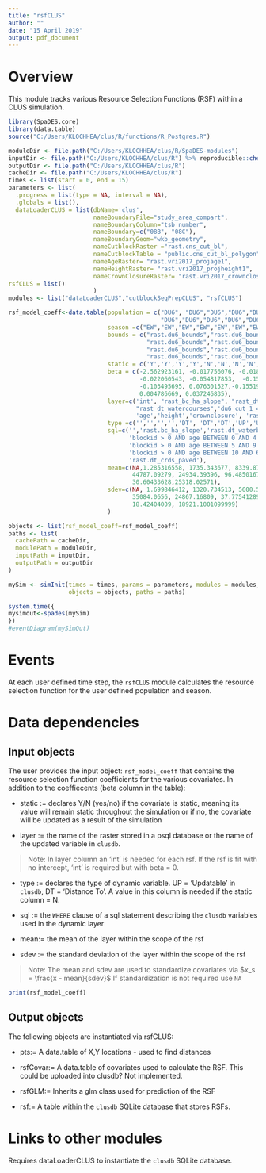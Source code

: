 ```yaml
---
title: "rsfCLUS"
author: ""
date: "15 April 2019"
output: pdf_document
---
```


<!--
Copyright 2018 Province of British Columbia
 
Licensed under the Apache License, Version 2.0 (the "License");
you may not use this file except in compliance with the License.
You may obtain a copy of the License at
 
http://www.apache.org/licenses/LICENSE-2.0
 
Unless required by applicable law or agreed to in writing, software distributed under the License is distributed on an "AS IS" BASIS,
WITHOUT WARRANTIES OR CONDITIONS OF ANY KIND, either express or implied.
See the License for the specific language governing permissions and limitations under the License.-->

# Overview

This module tracks various Resource Selection Functions (RSF) within a CLUS simulation. 

```r
library(SpaDES.core)
library(data.table)
source("C:/Users/KLOCHHEA/clus/R/functions/R_Postgres.R")

moduleDir <- file.path("C:/Users/KLOCHHEA/clus/R/SpaDES-modules")
inputDir <- file.path("C:/Users/KLOCHHEA/clus/R") %>% reproducible::checkPath(create = TRUE)
outputDir <- file.path("C:/Users/KLOCHHEA/clus/R")
cacheDir <- file.path("C:/Users/KLOCHHEA/clus/R")
times <- list(start = 0, end = 15)
parameters <- list(
  .progress = list(type = NA, interval = NA),
  .globals = list(),
  dataLoaderCLUS = list(dbName='clus',
                        nameBoundaryFile="study_area_compart",
                        nameBoundaryColumn="tsb_number",
                        nameBoundary=c("08B", "08C"), 
                        nameBoundaryGeom="wkb_geometry",
                        nameCutblockRaster ="rast.cns_cut_bl",
                        nameCutblockTable = "public.cns_cut_bl_polygon",
                        nameAgeRaster= "rast.vri2017_projage1",
                        nameHeightRaster= "rast.vri2017_projheight1",
                        nameCrownClosureRaster= "rast.vri2017_crownclosure"),
rsfCLUS = list()
                        )
modules <- list("dataLoaderCLUS","cutblockSeqPrepCLUS", "rsfCLUS")

rsf_model_coeff<-data.table(population = c("DU6", "DU6","DU6","DU6","DU6","DU6",
                                           "DU6","DU6","DU6","DU6","DU6"),
                            season =c("EW","EW","EW","EW","EW","EW","EW","EW","EW","EW","EW"),
                            bounds = c("rast.du6_bounds","rast.du6_bounds","rast.du6_bounds",
                                       "rast.du6_bounds","rast.du6_bounds","rast.du6_bounds",
                                       "rast.du6_bounds","rast.du6_bounds","rast.du6_bounds",
                                       "rast.du6_bounds","rast.du6_bounds"),
                            static = c('Y','Y','Y','Y','N','N','N','N','N','N','Y'),
                            beta = c(-2.562923161, -0.017756076, -0.018701324, 
                                     -0.022060543, -0.054817853,  -0.154907815, 
                                     -0.103495695, 0.076301527,-0.155193551,
                                     0.004786669, 0.037246835),
                            layer=c('int', "rast_bc_ha_slope", "rast_dt_waterbodies",
                                    "rast_dt_watercourses",'du6_cut_1_4','du6_cut_5_9','du6_cut_gt_10',
                                    'age','height','crownclosure', 'rast_crds_paved'),
                            type =c('','','','','DT', 'DT','DT','UP','UP','UP', ''),
                            sql=c('','rast.bc_ha_slope','rast.dt_waterbodies','rast.dt_watercourses', 
                                  'blockid > 0 AND age BETWEEN 0 AND 4',
                                  'blockid > 0 AND age BETWEEN 5 AND 9', 
                                  'blockid > 0 AND age BETWEEN 10 AND 60','age','height','crownclosure',
                                  'rast.dt_crds_paved'),
                            mean=c(NA,1.285316558, 1735.343677, 8339.878587, 82949.33866,
                                   44787.09279, 24934.39396, 96.48501673, 8.303976041, 
                                   30.60433628,25318.02571),
                            sdev=c(NA, 1.699846412, 1320.734513, 5600.597405, 62637.72276,
                                   35084.0656, 24867.16809, 37.77541289, 5.189987391,
                                   18.42404009, 18921.1001099999)
                            )

objects <- list(rsf_model_coeff=rsf_model_coeff)
paths <- list(
  cachePath = cacheDir,
  modulePath = moduleDir,
  inputPath = inputDir,
  outputPath = outputDir
)

mySim <- simInit(times = times, params = parameters, modules = modules,
                 objects = objects, paths = paths)

system.time({
mysimout<-spades(mySim)
})
#eventDiagram(mySimOut)
```

# Events

At each user defined time step, the `rsfCLUS` module calculates the resource selection function for the user defined population and season.

# Data dependencies

## Input objects

The user provides the input object: `rsf_model_coeff` that contains the resource selection function coefficients for the various covariates. In addition to the coeffiecents (beta column in the table): 

* static := declares Y/N (yes/no) if the covariate is static, meaning its value will remain static throughout the simulation or if no, the covariate will be updated as a result of the simulation

* layer := the name of the raster stored in a psql database or the name of the updated variable in `clusdb`. 

>Note: In layer column an 'int' is needed for each rsf. If the rsf is fit with no intercept, 'int' is required but with beta = 0.

* type :=  declares the type of dynamic variable.  UP = 'Updatable' in `clusdb`, DT = 'Distance To'. A value in this column is needed if the static column = N.

* sql := the `WHERE` clause of a sql statement describing the `clusdb` variables used in the dynamic layer

* mean:= the mean of the layer within the scope of the rsf 

* sdev := the standard deviation of the layer within the scope of the rsf 

>Note: The mean and sdev are used to standardize covariates via $x_s = \frac{x - mean}{sdev}$ If standardization is not required use `NA`


```r
print(rsf_model_coeff)
```

## Output objects

The following objects are instantiated via rsfCLUS:

* pts:= A data.table of X,Y locations - used to find distances

* rsfCovar:= A data.table of covariates used to calculate the RSF. This could be uploaded into clusdb? Not implemented.

* rsfGLM:= Inherits a glm class used for prediction of the RSF

* rsf:= A table within the `clusdb` SQLite database that stores RSFs.    

# Links to other modules

Requires dataLoaderCLUS to instantiate the `clusdb` SQLite database.

